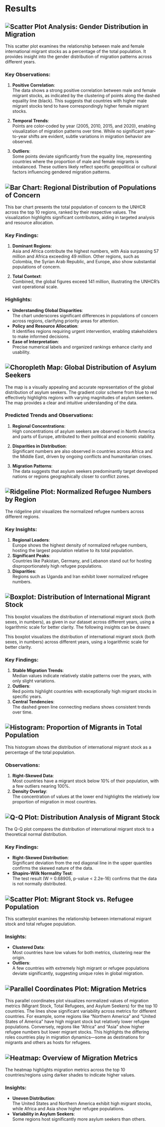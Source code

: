 # Results

## ![Scatter Plot Analysis: Gender Distribution in Migration ](Graphs/Scatter.png)

This scatter plot examines the relationship between male and female international migrant stocks as a percentage of the total population. It provides insight into the gender distribution of migration patterns across different years.

### Key Observations:
1. **Positive Correlation**:  
   The data shows a strong positive correlation between male and female migrant stocks, as indicated by the clustering of points along the dashed equality line (black). This suggests that countries with higher male migrant stocks tend to have correspondingly higher female migrant stocks.

2. **Temporal Trends**:  
   Points are color-coded by year (2005, 2010, 2015, and 2020), enabling visualization of migration patterns over time. While no significant year-to-year shifts are evident, subtle variations in migration behavior are observed.

3. **Outliers**:  
   Some points deviate significantly from the equality line, representing countries where the proportion of male and female migrants is imbalanced. These outliers likely reflect specific geopolitical or cultural factors influencing gendered migration patterns.

## ![Bar Chart: Regional Distribution of Populations of Concern](Graphs/Bar.png)

This bar chart presents the total population of concern to the UNHCR across the top 10 regions, ranked by their respective values. The visualization highlights significant contributors, aiding in targeted analysis and resource allocation.

### Key Findings:
1. **Dominant Regions**:  
   Asia and Africa contribute the highest numbers, with Asia surpassing 57 million and Africa exceeding 49 million. Other regions, such as Colombia, the Syrian Arab Republic, and Europe, also show substantial populations of concern.

2. **Total Context**:  
   Combined, the global figures exceed 141 million, illustrating the UNHCR’s vast operational scale.

### Highlights:
- **Understanding Global Disparities**:  
   The chart underscores significant differences in populations of concern across regions, clarifying priority areas for attention.
- **Policy and Resource Allocation**:  
   It identifies regions requiring urgent intervention, enabling stakeholders to make informed decisions.
- **Ease of Interpretation**:  
   Precise numerical labels and organized rankings enhance clarity and usability.

## ![Choropleth Map: Global Distribution of Asylum Seekers](Graphs/Chloro.png)

The map is a visually appealing and accurate representation of the global distribution of asylum seekers. The gradient color scheme from blue to red effectively highlights regions with varying magnitudes of asylum seekers. The map provides a clear and intuitive understanding of the data.


### Predicted Trends and Observations:
1. **Regional Concentrations**:  
   High concentrations of asylum seekers are observed in North America and parts of Europe, attributed to their political and economic stability.

2. **Disparities in Distribution**:  
   Significant numbers are also observed in countries across Africa and the Middle East, driven by ongoing conflicts and humanitarian crises.

3. **Migration Patterns**:  
   The data suggests that asylum seekers predominantly target developed nations or regions geographically closer to conflict zones.



## ![Ridgeline Plot: Normalized Refugee Numbers by Region](Graphs/Ridge.png)

The ridgeline plot visualizes the normalized refugee numbers across different regions.

### Key Insights:
1. **Regional Leaders**:  
   Europe shows the highest density of normalized refugee numbers, hosting the largest population relative to its total population.
2. **Significant Peaks**:  
   Countries like Pakistan, Germany, and Lebanon stand out for hosting disproportionately high refugee populations.
3. **Disparities**:  
   Regions such as Uganda and Iran exhibit lower normalized refugee numbers.


## ![Boxplot: Distribution of International Migrant Stock](Graphs/Box.png)

This boxplot visualizes the distribution of international migrant stock (both sexes, in numbers), as given in our dataset across different years, using a logarithmic scale for better clarity. The following insights can be drawn:

This boxplot visualizes the distribution of international migrant stock (both sexes, in numbers) across different years, using a logarithmic scale for better clarity.

### Key Findings:
1. **Stable Migration Trends**:  
   Median values indicate relatively stable patterns over the years, with only slight variations.
2. **Outliers**:  
   Red points highlight countries with exceptionally high migrant stocks in specific years.
3. **Central Tendencies**:  
   The dashed green line connecting medians shows consistent trends over time.

## ![Histogram: Proportion of Migrants in Total Population](Graphs/Hist.png)

This histogram shows the distribution of international migrant stock as a percentage of the total population.

### Observations:
1. **Right-Skewed Data**:  
   Most countries have a migrant stock below 10% of their population, with a few outliers nearing 100%.
2. **Density Overlay**:  
   The concentration of values at the lower end highlights the relatively low proportion of migration in most countries.

## ![Q-Q Plot: Distribution Analysis of Migrant Stock](Graphs/QQ.png)

The Q-Q plot compares the distribution of international migrant stock to a theoretical normal distribution.

### Key Findings:
- **Right-Skewed Distribution**:  
   Significant deviation from the red diagonal line in the upper quantiles confirms the skewed nature of the data.
- **Shapiro-Wilk Normality Test**:  
   The test result (W = 0.68905, p-value < 2.2e-16) confirms that the data is not normally distributed.

## ![Scatter Plot: Migrant Stock vs. Refugee Population](Graphs/Scatterplot2.png)

This scatterplot examines the relationship between international migrant stock and total refugee population.

### Insights:
- **Clustered Data**:  
   Most countries have low values for both metrics, clustering near the origin.
- **Outliers**:  
   A few countries with extremely high migrant or refugee populations deviate significantly, suggesting unique roles in global migration.


## ![Parallel Coordinates Plot: Migration Metrics](Graphs/Parcoords.png)

This parallel coordinates plot visualizes normalized values of migration metrics (Migrant Stock, Total Refugees, and Asylum Seekers) for the top 10 countries. The lines show significant variability across metrics for different countries. For example, some regions like "Northern America" and "United States of America" have high migrant stock but relatively lower refugee populations. Conversely, regions like "Africa" and "Asia" show higher refugee numbers but lower migrant stocks. This highlights the differing roles countries play in migration dynamics—some as destinations for migrants and others as hosts for refugees.

## ![ Heatmap: Overview of Migration Metrics](Graphs/Heatmap.png)

The heatmap highlights migration metrics across the top 10 countries/regions using darker shades to indicate higher values.

### Insights:
- **Uneven Distribution**:  
   The United States and Northern America exhibit high migrant stocks, while Africa and Asia show higher refugee populations.
- **Variability in Asylum Seekers**:  
   Some regions host significantly more asylum seekers than others.


